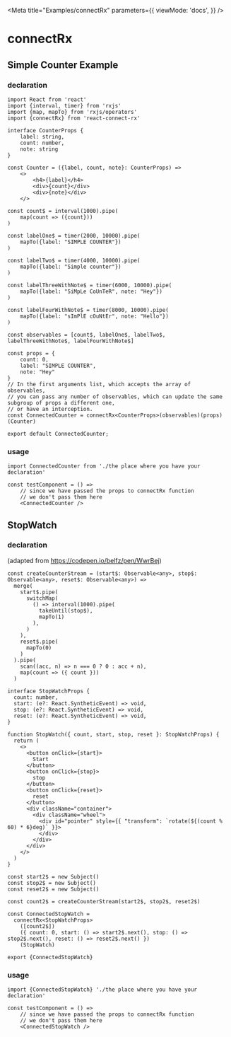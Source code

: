 
<Meta
  title="Examples/connectRx"
  parameters={{
    viewMode: 'docs',
  }}
/>

# connectRx

## Simple Counter Example

<Canvas>
  <Story name="Counter">
    <ConnectedCounter />
   </Story>
</Canvas>

### declaration
```tsx
import React from 'react'
import {interval, timer} from 'rxjs'
import {map, mapTo} from 'rxjs/operators'
import {connectRx} from 'react-connect-rx'

interface CounterProps {
    label: string,
    count: number,
    note: string
}

const Counter = ({label, count, note}: CounterProps) =>
    <>
        <h4>{label}</h4>
        <div>{count}</div>
        <div>{note}</div>
    </>

const count$ = interval(1000).pipe(
    map(count => ({count}))
)

const labelOne$ = timer(2000, 10000).pipe(
    mapTo({label: "SIMPLE COUNTER"})
)

const labelTwo$ = timer(4000, 10000).pipe(
    mapTo({label: "Simple counter"})
)

const labelThreeWithNote$ = timer(6000, 10000).pipe(
    mapTo({label: "SiMpLe CoUnTeR", note: "Hey"})
)

const labelFourWithNote$ = timer(8000, 10000).pipe(
    mapTo({label: "sImPlE cOuNtEr", note: "Hello"})
)

const observables = [count$, labelOne$, labelTwo$, labelThreeWithNote$, labelFourWithNote$]

const props = {
    count: 0,
    label: "SIMPLE COUNTER",
    note: "Hey"
}
// In the first arguments list, which accepts the array of observables,
// you can pass any number of observables, which can update the same subgroup of props a different one,
// or have an interception.
const ConnectedCounter = connectRx<CounterProps>(observables)(props)(Counter)

export default ConnectedCounter;
```
### usage
```tsx
import ConnectedCounter from './the place where you have your declaration'

const testComponent = () =>
    // since we have passed the props to connectRx function
    // we don't pass them here
    <ConnectedCounter />

```

## StopWatch

<Canvas>
  <Story name="StopWatch">
    <ConnectedStopWatch />
   </Story>
</Canvas>

### declaration
(adapted from https://codepen.io/belfz/pen/WwrBej)
```tsx
const createCounterStream = (start$: Observable<any>, stop$: Observable<any>, reset$: Observable<any>) =>
  merge(
    start$.pipe(
      switchMap(
        () => interval(1000).pipe(
          takeUntil(stop$),
          mapTo(1)
        ),
      )
    ),
    reset$.pipe(
      mapTo(0)
    )
  ).pipe(
    scan((acc, n) => n === 0 ? 0 : acc + n),
    map(count => ({ count }))
  )

interface StopWatchProps {
  count: number,
  start: (e?: React.SyntheticEvent) => void,
  stop: (e?: React.SyntheticEvent) => void,
  reset: (e?: React.SyntheticEvent) => void,
}

function StopWatch({ count, start, stop, reset }: StopWatchProps) {
  return (
    <>
      <button onClick={start}>
        Start
      </button>
      <button onClick={stop}>
        stop
      </button>
      <button onClick={reset}>
        reset
      </button>
      <div className="container">
        <div className="wheel">
          <div id="pointer" style={{ "transform": `rotate(${(count % 60) * 6}deg)` }}>
          </div>
        </div>
      </div>
    </>
  )
}

const start2$ = new Subject()
const stop2$ = new Subject()
const reset2$ = new Subject()

const count2$ = createCounterStream(start2$, stop2$, reset2$)

const ConnectedStopWatch =
  connectRx<StopWatchProps>
    ([count2$])
    ({ count: 0, start: () => start2$.next(), stop: () => stop2$.next(), reset: () => reset2$.next() })
    (StopWatch)

export {ConnectedStopWatch}
```

### usage
```tsx
import {ConnectedStopWatch} './the place where you have your declaration'

const testComponent = () =>
    // since we have passed the props to connectRx function
    // we don't pass them here
    <ConnectedStopWatch />
```
